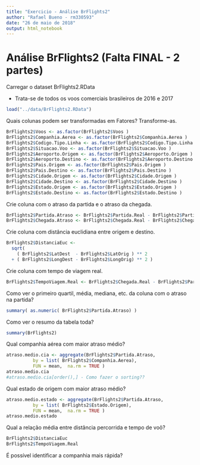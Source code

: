 ```yaml
---
title: "Exercicio - Análise BrFlights2"
author: "Rafael Bueno - rm330593"
date: "26 de maio de 2018"
output: html_notebook
---
```


# Análise BrFlights2 (Falta FINAL - 2 partes)

Carregar o dataset BrFlights2.RData 

* Trata-se de todos os voos comerciais brasileiros de 2016 e 2017

```r
load("../data/BrFlights2.RData") 
```

Quais colunas podem ser transformadas em Fatores? Transforme-as.

```r
BrFlights2$Voos <- as.factor(BrFlights2$Voos )
BrFlights2$Companhia.Aerea <- as.factor(BrFlights2$Companhia.Aerea )
BrFlights2$Codigo.Tipo.Linha <- as.factor(BrFlights2$Codigo.Tipo.Linha )
BrFlights2$Situacao.Voo <- as.factor(BrFlights2$Situacao.Voo )
BrFlights2$Aeroporto.Origem <- as.factor(BrFlights2$Aeroporto.Origem )
BrFlights2$Aeroporto.Destino <- as.factor(BrFlights2$Aeroporto.Destino )
BrFlights2$Pais.Origem <- as.factor(BrFlights2$Pais.Origem )
BrFlights2$Pais.Destino <- as.factor(BrFlights2$Pais.Destino )
BrFlights2$Cidade.Origem <- as.factor(BrFlights2$Cidade.Origem )
BrFlights2$Cidade.Destino <- as.factor(BrFlights2$Cidade.Destino )
BrFlights2$Estado.Origem <- as.factor(BrFlights2$Estado.Origem )
BrFlights2$Estado.Destino <- as.factor(BrFlights2$Estado.Destino )
```

Crie coluna com o atraso da partida e o atraso da chegada.

```r
BrFlights2$Partida.Atraso <- BrFlights2$Partida.Real - BrFlights2$Partida.Prevista
BrFlights2$Chegada.Atraso <- BrFlights2$Chegada.Real - BrFlights2$Chegada.Prevista
```

Crie coluna com distância euclidiana entre origem e destino.

```r
BrFlights2$DistanciaEuc <- 
  sqrt(
    ( BrFlights2$LatDest  - BrFlights2$LatOrig ) ** 2
  + ( BrFlights2$LongDest - BrFlights2$LongOrig) ** 2 )
```

Crie coluna com tempo de viagem real.

```r
BrFlights2$TempoViagem.Real <- BrFlights2$Chegada.Real - BrFlights2$Partida.Real
```

Como ver o primeiro quartil, média, mediana, etc. da coluna com o atraso na partida?

```r
summary( as.numeric( BrFlights2$Partida.Atraso) )
```

Como ver o resumo da tabela toda?

```r
summary(BrFlights2)
```

Qual companhia aérea com maior atraso médio?

```r
atraso.medio.cia <- aggregate(BrFlights2$Partida.Atraso,
          by = list( BrFlights2$Companhia.Aerea),
          FUN = mean,  na.rm = TRUE )
atraso.medio.cia
#atraso.medio.cia[order(),] - Como fazer o sorting??
```

Qual estado de origem com maior atraso médio?

```r
atraso.medio.estado <- aggregate(BrFlights2$Partida.Atraso,
          by = list( BrFlights2$Estado.Origem),
          FUN = mean,  na.rm = TRUE )
atraso.medio.estado
```

Qual a relação média entre distância percorrida e tempo de voô?

```r

BrFlights2$DistanciaEuc
BrFlights2$TempoViagem.Real
```

É possível identificar a companhia mais rápida?

```r

```


